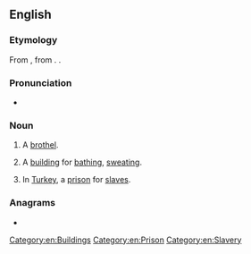 ==English==

===Etymology===
From {{bor|en|it|bagno}}, from {{der|en|la|balneum||bath}}. {{doublet|en|bain}}.

===Pronunciation===
* {{IPA|en|/ˈbænɪɔ/}}

===Noun===
{{en-noun}}

# A [[brothel]].
# {{lb|en|obsolete}} A [[building]] for [[bathe|bathing]], [[sweat]]ing.
# {{lb|en|obsolete}} In [[Turkey]], a [[prison]] for [[slave]]s.

===Anagrams===
* {{anagrams|en|a=abgino|gabion}}

[[Category:en:Buildings]]
[[Category:en:Prison]]
[[Category:en:Slavery]]